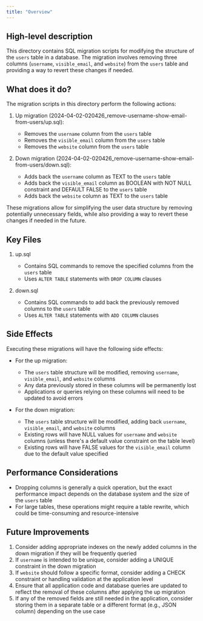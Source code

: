 ```yaml
---
title: "Overview"
---
```


## High-level description
This directory contains SQL migration scripts for modifying the structure of the `users` table in a database. The migration involves removing three columns (`username`, `visible_email`, and `website`) from the `users` table and providing a way to revert these changes if needed.

## What does it do?
The migration scripts in this directory perform the following actions:

1. Up migration (2024-04-02-020426_remove-username-show-email-from-users/up.sql):
   - Removes the `username` column from the `users` table
   - Removes the `visible_email` column from the `users` table
   - Removes the `website` column from the `users` table

2. Down migration (2024-04-02-020426_remove-username-show-email-from-users/down.sql):
   - Adds back the `username` column as TEXT to the `users` table
   - Adds back the `visible_email` column as BOOLEAN with NOT NULL constraint and DEFAULT FALSE to the `users` table
   - Adds back the `website` column as TEXT to the `users` table

These migrations allow for simplifying the user data structure by removing potentially unnecessary fields, while also providing a way to revert these changes if needed in the future.

## Key Files
1. up.sql
   - Contains SQL commands to remove the specified columns from the `users` table
   - Uses `ALTER TABLE` statements with `DROP COLUMN` clauses

2. down.sql
   - Contains SQL commands to add back the previously removed columns to the `users` table
   - Uses `ALTER TABLE` statements with `ADD COLUMN` clauses

## Side Effects
Executing these migrations will have the following side effects:

- For the up migration:
  - The `users` table structure will be modified, removing `username`, `visible_email`, and `website` columns
  - Any data previously stored in these columns will be permanently lost
  - Applications or queries relying on these columns will need to be updated to avoid errors

- For the down migration:
  - The `users` table structure will be modified, adding back `username`, `visible_email`, and `website` columns
  - Existing rows will have NULL values for `username` and `website` columns (unless there's a default value constraint on the table level)
  - Existing rows will have FALSE values for the `visible_email` column due to the default value specified

## Performance Considerations
- Dropping columns is generally a quick operation, but the exact performance impact depends on the database system and the size of the `users` table
- For large tables, these operations might require a table rewrite, which could be time-consuming and resource-intensive

## Future Improvements
1. Consider adding appropriate indexes on the newly added columns in the down migration if they will be frequently queried
2. If `username` is intended to be unique, consider adding a UNIQUE constraint in the down migration
3. If `website` should follow a specific format, consider adding a CHECK constraint or handling validation at the application level
4. Ensure that all application code and database queries are updated to reflect the removal of these columns after applying the up migration
5. If any of the removed fields are still needed in the application, consider storing them in a separate table or a different format (e.g., JSON column) depending on the use case